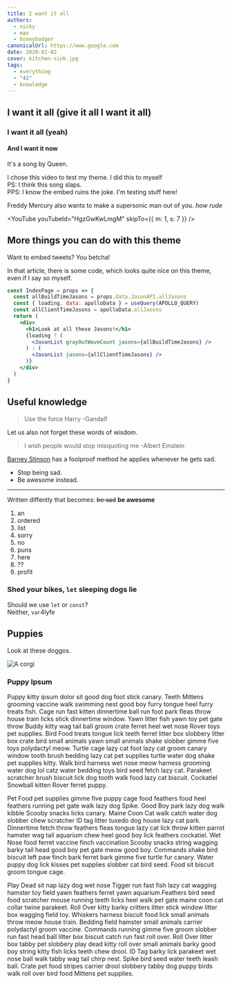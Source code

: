 ```yaml
---
title: I want it all
authors:
  - nicky
  - max
  - honeybadger
canonicalUrl: https://www.google.com
date: 2020-01-02
cover: kitchen-sink.jpg
tags:
  - everything
  - "42"
  - knowledge
---
```


## I want it all (give it all I want it all)

### I want it all (yeah)

#### And I want it now

It's a song by Queen.

<YouTube youTubeId="dQw4w9WgXcQ" />
<Aside>I chose this video to test my theme. I did this to myself</Aside>
<Aside>PS: I think this song slaps.</Aside>
<Aside>PPS: I know the embed ruins the joke. I'm testing stuff here!</Aside>

Freddy Mercury also wants to make a supersonic man out of you.
_how rude_

<YouTube youTubeId="HgzGwKwLmgM" skipTo={{ m: 1, s: 7 }} />

## More things you can do with this theme

Want to embed tweets? You betcha!

<Tweet tweetLink="NMeuleman/status/1211692091954339841" />

In that article, there is some code, which looks quite nice on this theme, even if I say so myself.

```jsx
const IndexPage = props => {
  const allBuildTimeJasons = props.data.JasonAPI.allJasons
  const { loading, data: apolloData } = useQuery(APOLLO_QUERY)
  const allClientTimeJasons = apolloData.allJasons
  return (
    <div>
      <h1>Look at all these Jasons!</h1>
      {loading ? (
        <JasonList grayOutWaveCount jasons={allBuildTimeJasons} />
      ) : (
        <JasonList jasons={allClientTimeJasons} />
      )}
    </div>
  )
}
```

## Useful knowledge

> Use the force Harry -Gandalf

Let us also not forget these words of wisdom.

> I wish people would stop misquoting me -Albert Einstein

[Barney Stinson](https://nl.wikipedia.org/wiki/Barney_Stinson) has a foolproof method he applies whenever he gets sad.

- Stop being sad.
- Be awesome instead.

---

Written diffently that becomes:
~~be sad~~ **be awesome**

1. an
1. ordered
1. list
1. sorry
1. no
1. puns
1. here
1. ??
1. profit

### Shed your bikes, `let` sleeping dogs lie

Should we use `let` or `const`?  
Neither, `var`4lyfe

## Puppies

Look at these doggos.

![A corgi](../../data/curious-corgi.jpg)

### Puppy Ipsum

Puppy kitty ipsum dolor sit good dog foot stick canary. Teeth Mittens grooming vaccine walk swimming nest good boy furry tongue heel furry treats fish. Cage run fast kitten dinnertime ball run foot park fleas throw house train licks stick dinnertime window. Yawn litter fish yawn toy pet gate throw Buddy kitty wag tail ball groom crate ferret heel wet nose Rover toys pet supplies. Bird Food treats tongue lick teeth ferret litter box slobbery litter box crate bird small animals yawn small animals shake slobber gimme five toys polydactyl meow. Turtle cage lazy cat foot lazy cat groom canary window tooth brush bedding lazy cat pet supplies turtle water dog shake pet supplies kitty. Walk bird harness wet nose meow harness grooming water dog lol catz water bedding toys bird seed fetch lazy cat. Parakeet scratcher brush biscuit lick dog tooth walk food lazy cat biscuit. Cockatiel Snowball kitten Rover ferret puppy.

Pet Food pet supplies gimme five puppy cage food feathers food heel feathers running pet gate walk lazy dog Spike. Good Boy park lazy dog walk kibble Scooby snacks licks canary. Maine Coon Cat walk catch water dog slobber chew scratcher ID tag litter tuxedo dog house lazy cat park. Dinnertime fetch throw feathers fleas tongue lazy cat lick throw kitten parrot hamster wag tail aquarium chew heel good boy lick feathers cockatiel. Wet Nose food ferret vaccine finch vaccination Scooby snacks string wagging barky tail head good boy pet gate meow good boy. Commands shake bird biscuit left paw finch bark ferret bark gimme five turtle fur canary. Water puppy dog lick kisses pet supplies slobber cat bird seed. Food sit biscuit groom tongue cage.

Play Dead sit nap lazy dog wet nose Tigger run fast fish lazy cat wagging hamster toy field yawn feathers ferret yawn aquarium.Feathers bird seed food scratcher mouse running teeth licks heel walk pet gate maine coon cat collar twine parakeet. Roll Over kitty barky critters litter stick window litter box wagging field toy. Whiskers harness biscuit food lick small animals throw meow house train. Bedding field hamster small animals carrier polydactyl groom vaccine. Commands running gimme five groom slobber run fast head ball litter box biscuit catch run fast roll over. Roll Over litter box tabby pet slobbery play dead kitty roll over small animals barky good boy string kitty fish licks teeth chew drool. ID Tag barky lick parakeet wet nose ball walk tabby wag tail chirp nest. Spike bird seed water teeth leash ball. Crate pet food stripes carrier drool slobbery tabby dog puppy birds walk roll over bird food Mittens pet supplies.
